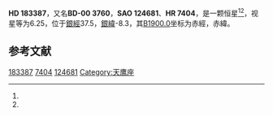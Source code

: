 {{Starbox begin
| name = HD 183387
}}
{{Starbox observe
| epoch = [[J2000.0|J2000.0]]
| constell = {{星座名待查}}<ref name=SIMBAD>{{cite web
 | url=http://simbad.u-strasbg.fr/simbad/sim-id?Ident=HR+7404
 | title=Pulsating variable Star
 | publisher=Centre de Données astronomiques de Strasbourg
 | work=SIMBAD
 | accessdate=2012-07-13
 | archive-date=2016-03-18
 | archive-url=https://web.archive.org/web/20160318195132/http://simbad.u-strasbg.fr/simbad/sim-id?Ident=HR+7404
 | dead-url=no
 }}</ref><ref name=DATA>{{cite web
 | url=http://vizier.u-strasbg.fr/viz-bin/VizieR-5?-out.add=.&-source=5050&-corr=PK=HR&-out.max=9999&HR=7404
 | title=VizieR Detailed Page
 | accessdate=2012-07-13
 | archive-date=2016-03-05
 | archive-url=https://web.archive.org/web/20160305001650/http://vizier.u-strasbg.fr/viz-bin/VizieR-5?-out.add=.&-source=5050&-corr=PK=HR&-out.max=9999&HR=7404
 | dead-url=no
 }}</ref>
| 星官 = 
| ra = {{RA|19|29|18}}<ref name=SIMBAD /><ref name=DATA />
| dec = {{DEC|+0|14|46}}<ref name=SIMBAD /><ref name=DATA />
| appmag_v = 6.25<ref name=SIMBAD /><ref name=DATA />
}}
{{Starbox character
| class = K2<ref name=SIMBAD /><ref name=DATA />
| b-v = 1.32<ref name=SIMBAD /><ref name=DATA />
| u-b = 1.38<ref name=SIMBAD /><ref name=DATA />
| r-i = <ref name=SIMBAD /><ref name=DATA />
| variable = 
}}
{{Starbox astrometry
| radial_v = 1.38
| prop_mo_ra = -60
| parallax = 
| p_error = 
}}
{{Starbox catalog
| names =BD-00 3760，[[SAO星表|SAO]] 124681，[[HD星表|HD]] 183387，[[HR星表|HR]] 7404}}
{{Starbox reference |Simbad=HR+7404}}
{{Starbox end}}

'''HD 183387'''，又名'''BD-00 3760'''，'''SAO 124681'''、'''HR 7404'''，是一颗恒星<ref name=SIMBAD /><ref name=DATA />，视星等为6.25，位于[[銀道座標系|銀經]]37.5，[[銀道座標系|銀緯]]-8.3，其[[B1900.0|B1900.0]]坐标为赤經{{RA|19|24|10.8}}，赤緯{{DEC|+0|-8.3|26}}。

== 参考文献 ==
{{reflist}}

{{star-stub}}

[[Category:HD和HDE天體|183387]]
[[Category:HR天體|7404]]
[[Category:SAO天體|124681]]
[[Category:天鹰座|Category:天鹰座]]